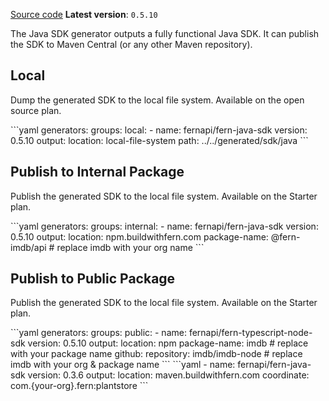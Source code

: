 [Source code](https://github.com/fern-api/fern-java)
**Latest version**: `0.5.10`

The Java SDK generator outputs a fully functional Java
SDK. It can publish the SDK to Maven Central (or any other Maven repository).

## Local

Dump the generated SDK to the local file system. Available on the open source plan.

<CodeBlock title="generators.yml">
```yaml
generators:
  groups:
    local:
      - name: fernapi/fern-java-sdk
        version: 0.5.10
        output:
          location: local-file-system
          path: ../../generated/sdk/java
```
</CodeBlock>

## Publish to Internal Package

Publish the generated SDK to the local file system. Available on the Starter plan.

<CodeBlock title="generators.yml">
```yaml
generators:
  groups:
    internal:
      - name: fernapi/fern-java-sdk
        version: 0.5.10
        output:
          location: npm.buildwithfern.com
          package-name: @fern-imdb/api # replace imdb with your org name
```
</CodeBlock>

## Publish to Public Package

Publish the generated SDK to the local file system. Available on the Starter plan.

<CodeBlock title="generators.yml">
```yaml
generators:
  groups:
    public:
      - name: fernapi/fern-typescript-node-sdk
        version: 0.5.10
        output:
          location: npm
          package-name: imdb # replace with your package name
        github:
          repository: imdb/imdb-node # replace imdb with your org & package name
```
</CodeBlock>



<CodeBlock title="generators.yml">
```yaml
- name: fernapi/fern-java-sdk
  version: 0.3.6
  output:
    location: maven.buildwithfern.com
    coordinate: com.{your-org}.fern:plantstore
```
</CodeBlock>

